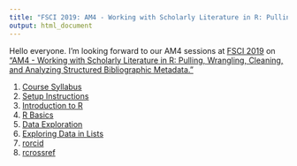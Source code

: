 ```yaml
---
title: "FSCI 2019: AM4 - Working with Scholarly Literature in R: Pulling, Wrangling, Cleaning, and Analyzing Structured Bibliographic Metadata."
output: html_document
---
```


Hello everyone. I'm looking forward to our AM4 sessions at [FSCI 2019](https://www.force11.org/fsci/2019) on ["AM4 - Working with Scholarly Literature in R: Pulling, Wrangling, Cleaning, and Analyzing Structured Bibliographic Metadata."](https://www.force11.org/fsci/2019/course-abstracts#AM4) 

1. [Course Syllabus](fsci_syllabus.html)
2. [Setup Instructions](setup_instructions.html)
3. [Introduction to R](IntroductionToR.html)
4. [R Basics](RBasics.html)
4. [Data Exploration](DataExploration.html)
5. [Exploring Data in Lists](jennybc_lists_lesson.html)
5. [rorcid](doc/rorcid.html)
6. [rcrossref](rcrossref.html)